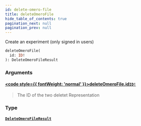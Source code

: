 ```yaml
---
id: delete-omero-file
title: deleteOmeroFile
hide_table_of_contents: true
pagination_next: null
pagination_prev: null
---
```








Create an experiment (only signed in users)

```graphql
deleteOmeroFile(
  id: ID!
): DeleteOmeroFileResult
```


### Arguments

#### [<code style={{ fontWeight: 'normal' }}>deleteOmeroFile.<b>id</b></code>](#)<Bullet />[`ID!`](/docs/schemas/mikro/scalars/id) <Badge class="secondary" text="non-null"/> <Badge class="secondary" text="scalar"/>
> The ID of the two deletet Representation
> 

### Type

#### [`DeleteOmeroFileResult`](/docs/schemas/mikro/objects/delete-omero-file-result) <Badge class="secondary" text="object"/>
> 
> 





